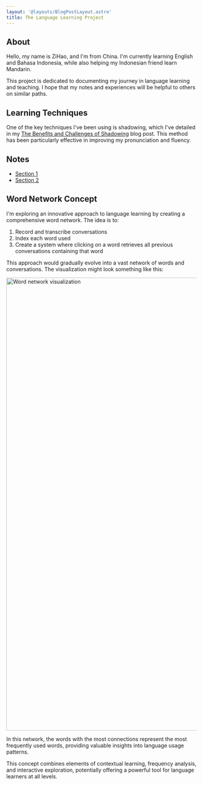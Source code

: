 ```yaml
---
layout: '@layouts/BlogPostLayout.astro'
title: The Language Learning Project
---
```



## About
Hello, my name is ZiHao, and I'm from China. I'm currently learning English and Bahasa Indonesia, while also helping my Indonesian friend learn Mandarin.

This project is dedicated to documenting my journey in language learning and teaching. I hope that my notes and experiences will be helpful to others on similar paths.

## Learning Techniques
One of the key techniques I've been using is shadowing, which I've detailed in my [The Benefits and Challenges of Shadowing](/blog/how_to_do_shadowing) blog post. This method has been particularly effective in improving my pronunciation and fluency.

## Notes
- [Section 1](/bahasa/section1)
- [Section 2](/bahasa/section2)

## Word Network Concept
I'm exploring an innovative approach to language learning by creating a comprehensive word network. The idea is to:

1. Record and transcribe conversations
2. Index each word used
3. Create a system where clicking on a word retrieves all previous conversations containing that word

This approach would gradually evolve into a vast network of words and conversations. The visualization might look something like this:

<Image src={network} alt="Word network visualization" width="1200" height="1200" />

In this network, the words with the most connections represent the most frequently used words, providing valuable insights into language usage patterns.

This concept combines elements of contextual learning, frequency analysis, and interactive exploration, potentially offering a powerful tool for language learners at all levels.